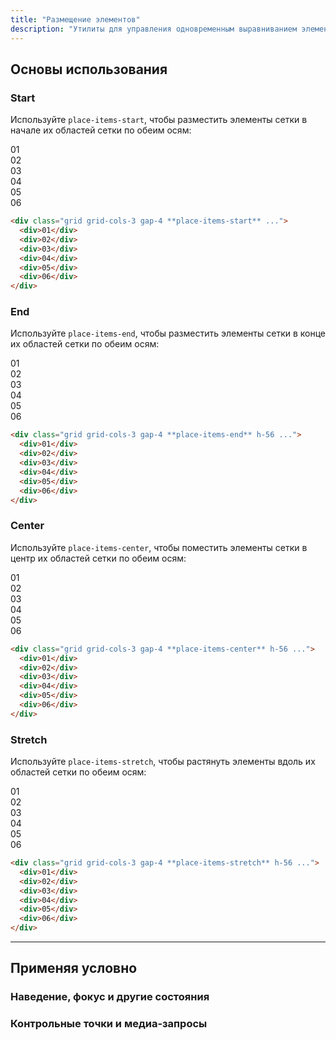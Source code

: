 ```yaml
---
title: "Размещение элементов"
description: "Утилиты для управления одновременным выравниванием элементов."
---
```




## Основы использования

### Start

Используйте `place-items-start`, чтобы разместить элементы сетки в начале их областей сетки по обеим осям:

<Example>
  <div class="font-mono text-white text-sm font-bold leading-6">
    <div class="grid grid-cols-3 gap-4 h-56 gap-4">
      <div class="bg-stripes-cyan grid place-items-start rounded-lg">
        <div class="p-4 w-14 h-14 flex items-center justify-center shadow-lg rounded-lg bg-cyan-500">01</div>
      </div>
      <div class="bg-stripes-cyan grid place-items-start rounded-lg">
        <div class="p-4 w-14 h-14 flex items-center justify-center shadow-lg rounded-lg bg-cyan-500">02</div>
      </div>
      <div class="bg-stripes-cyan grid place-items-start rounded-lg">
        <div class="p-4 w-14 h-14 flex items-center justify-center shadow-lg rounded-lg bg-cyan-500">03</div>
      </div>
      <div class="bg-stripes-cyan grid place-items-start rounded-lg">
        <div class="p-4 w-14 h-14 flex items-center justify-center shadow-lg rounded-lg bg-cyan-500">04</div>
      </div>
      <div class="bg-stripes-cyan grid place-items-start rounded-lg">
        <div class="p-4 w-14 h-14 flex items-center justify-center shadow-lg rounded-lg bg-cyan-500">05</div>
      </div>
      <div class="bg-stripes-cyan grid place-items-start rounded-lg">
        <div class="p-4 w-14 h-14 flex items-center justify-center shadow-lg rounded-lg bg-cyan-500">06</div>
      </div>
    </div>
  </div>
</Example>

```html
<div class="grid grid-cols-3 gap-4 **place-items-start** ...">
  <div>01</div>
  <div>02</div>
  <div>03</div>
  <div>04</div>
  <div>05</div>
  <div>06</div>
</div>
```

### End

Используйте `place-items-end`, чтобы разместить элементы сетки в конце их областей сетки по обеим осям:

<Example>
  <div class="font-mono text-white text-sm font-bold leading-6">
    <div class="grid grid-cols-3 gap-4 h-56 gap-4">
      <div class="bg-stripes-violet grid place-items-end rounded-lg">
        <div class="p-4 w-14 h-14 flex items-center justify-center shadow-lg rounded-lg bg-violet-500">01</div>
      </div>
      <div class="bg-stripes-violet grid place-items-end rounded-lg">
        <div class="p-4 w-14 h-14 flex items-center justify-center shadow-lg rounded-lg bg-violet-500">02</div>
      </div>
      <div class="bg-stripes-violet grid place-items-end rounded-lg">
        <div class="p-4 w-14 h-14 flex items-center justify-center shadow-lg rounded-lg bg-violet-500">03</div>
      </div>
      <div class="bg-stripes-violet grid place-items-end rounded-lg">
        <div class="p-4 w-14 h-14 flex items-center justify-center shadow-lg rounded-lg bg-violet-500">04</div>
      </div>
      <div class="bg-stripes-violet grid place-items-end rounded-lg">
        <div class="p-4 w-14 h-14 flex items-center justify-center shadow-lg rounded-lg bg-violet-500">05</div>
      </div>
      <div class="bg-stripes-violet grid place-items-end rounded-lg">
        <div class="p-4 w-14 h-14 flex items-center justify-center shadow-lg rounded-lg bg-violet-500">06</div>
      </div>
    </div>
  </div>
</Example>

```html
<div class="grid grid-cols-3 gap-4 **place-items-end** h-56 ...">
  <div>01</div>
  <div>02</div>
  <div>03</div>
  <div>04</div>
  <div>05</div>
  <div>06</div>
</div>
```

### Center

Используйте `place-items-center`, чтобы поместить элементы сетки в центр их областей сетки по обеим осям:

<Example>
  <div class="font-mono text-white text-sm font-bold leading-6">
    <div class="grid grid-cols-3 gap-4 h-56 gap-4">
      <div class="bg-stripes-pink grid place-items-center rounded-lg">
        <div class="p-4 w-14 h-14 flex items-center justify-center shadow-lg rounded-lg bg-pink-500">01</div>
      </div>
      <div class="bg-stripes-pink grid place-items-center rounded-lg">
        <div class="p-4 w-14 h-14 flex items-center justify-center shadow-lg rounded-lg bg-pink-500">02</div>
      </div>
      <div class="bg-stripes-pink grid place-items-center rounded-lg">
        <div class="p-4 w-14 h-14 flex items-center justify-center shadow-lg rounded-lg bg-pink-500">03</div>
      </div>
      <div class="bg-stripes-pink grid place-items-center rounded-lg">
        <div class="p-4 w-14 h-14 flex items-center justify-center shadow-lg rounded-lg bg-pink-500">04</div>
      </div>
      <div class="bg-stripes-pink grid place-items-center rounded-lg">
        <div class="p-4 w-14 h-14 flex items-center justify-center shadow-lg rounded-lg bg-pink-500">05</div>
      </div>
      <div class="bg-stripes-pink grid place-items-center rounded-lg">
        <div class="p-4 w-14 h-14 flex items-center justify-center shadow-lg rounded-lg bg-pink-500">06</div>
      </div>
    </div>
  </div>
</Example>

```html
<div class="grid grid-cols-3 gap-4 **place-items-center** h-56 ...">
  <div>01</div>
  <div>02</div>
  <div>03</div>
  <div>04</div>
  <div>05</div>
  <div>06</div>
</div>
```

### Stretch

Используйте `place-items-stretch`, чтобы растянуть элементы вдоль их областей сетки по обеим осям:

<Example>
  <div class="font-mono text-white text-sm font-bold leading-6">
    <div class="grid grid-cols-3 gap-4 h-56 gap-4">
      <div class="bg-stripes-blue grid place-items-stretch rounded-lg">
        <div class="p-4 flex items-center justify-center shadow-lg rounded-lg bg-blue-500">01</div>
      </div>
      <div class="bg-stripes-blue grid place-items-stretch rounded-lg">
        <div class="p-4 flex items-center justify-center shadow-lg rounded-lg bg-blue-500">02</div>
      </div>
      <div class="bg-stripes-blue grid place-items-stretch rounded-lg">
        <div class="p-4 flex items-center justify-center shadow-lg rounded-lg bg-blue-500">03</div>
      </div>
      <div class="bg-stripes-blue grid place-items-stretch rounded-lg">
        <div class="p-4 flex items-center justify-center shadow-lg rounded-lg bg-blue-500">04</div>
      </div>
      <div class="bg-stripes-blue grid place-items-stretch rounded-lg">
        <div class="p-4 flex items-center justify-center shadow-lg rounded-lg bg-blue-500">05</div>
      </div>
      <div class="bg-stripes-blue grid place-items-stretch rounded-lg">
        <div class="p-4 flex items-center justify-center shadow-lg rounded-lg bg-blue-500">06</div>
      </div>
    </div>
  </div>
</Example>

```html
<div class="grid grid-cols-3 gap-4 **place-items-stretch** h-56 ...">
  <div>01</div>
  <div>02</div>
  <div>03</div>
  <div>04</div>
  <div>05</div>
  <div>06</div>
</div>
```

---

## <Heading ignore>Применяя условно</Heading>

### <Heading ignore>Наведение, фокус и другие состояния</Heading>

<HoverFocusAndOtherStates defaultClass="grid place-items-start" featuredClass="place-items-center" />

### <Heading ignore>Контрольные точки и медиа-запросы</Heading>

<BreakpointsAndMediaQueries defaultClass="grid place-items-start" featuredClass="place-items-center" />
